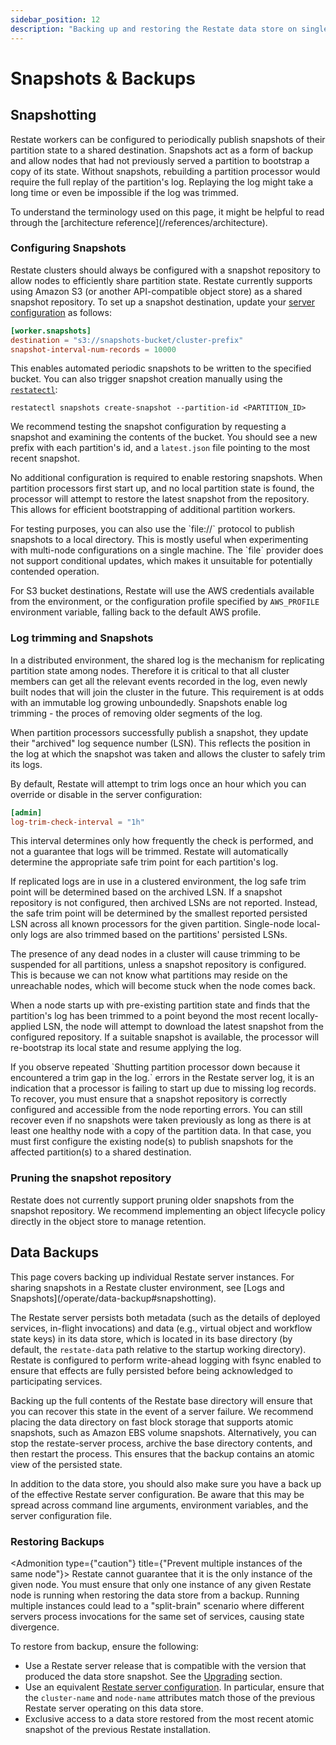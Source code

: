 ```yaml
---
sidebar_position: 12
description: "Backing up and restoring the Restate data store on single nodes"
---
```



# Snapshots & Backups

## Snapshotting

Restate workers can be configured to periodically publish snapshots of their partition state to a shared destination.
Snapshots act as a form of backup and allow nodes that had not previously served a partition to bootstrap a copy of its state.
Without snapshots, rebuilding a partition processor would require the full replay of the partition's log. Replaying the log might take a long time or even be impossible if the log was trimmed.

<Admonition type="note" title="Architectural overview">
    To understand the terminology used on this page, it might be helpful to read through the [architecture reference](/references/architecture).
</Admonition>

### Configuring Snapshots
Restate clusters should always be configured with a snapshot repository to allow nodes to efficiently share partition state.
Restate currently supports using Amazon S3 (or another API-compatible object store) as a shared snapshot repository.
To set up a snapshot destination, update your [server configuration](/operate/configuration/server) as follows:

```toml
[worker.snapshots]
destination = "s3://snapshots-bucket/cluster-prefix"
snapshot-interval-num-records = 10000
```

This enables automated periodic snapshots to be written to the specified bucket.
You can also trigger snapshot creation manually using the [`restatectl`](/deploy/server/cluster/deployment#controlling-clusters):
```shell
restatectl snapshots create-snapshot --partition-id <PARTITION_ID>
```

We recommend testing the snapshot configuration by requesting a snapshot and examining the contents of the bucket.
You should see a new prefix with each partition's id, and a `latest.json` file pointing to the most recent snapshot.

No additional configuration is required to enable restoring snapshots.
When partition processors first start up, and no local partition state is found, the processor will attempt to restore the latest snapshot from the repository.
This allows for efficient bootstrapping of additional partition workers.

<Admonition type="tip" title="Experimenting with snapshots without an object store">
    For testing purposes, you can also use the `file://` protocol to publish snapshots to a local directory. This is mostly useful when experimenting with multi-node configurations on a single machine. The `file` provider does not support conditional updates, which makes it unsuitable for potentially contended operation.
</Admonition>

For S3 bucket destinations, Restate will use the AWS credentials available from the environment, or the configuration profile specified by `AWS_PROFILE` environment variable, falling back to the default AWS profile.

### Log trimming and Snapshots

In a distributed environment, the shared log is the mechanism for replicating partition state among nodes.
Therefore it is critical to that all cluster members can get all the relevant events recorded in the log, even newly built nodes that will join the cluster in the future.
This requirement is at odds with an immutable log growing unboundedly. Snapshots enable log trimming - the proces of removing older segments of the log.

When partition processors successfully publish a snapshot, they update their "archived" log sequence number (LSN).
This reflects the position in the log at which the snapshot was taken and allows the cluster to safely trim its logs.

By default, Restate will attempt to trim logs once an hour which you can override or disable in the server configuration:

```toml
[admin]
log-trim-check-interval = "1h"
```

This interval determines only how frequently the check is performed, and not a guarantee that logs will be trimmed. Restate will automatically determine the appropriate safe trim point for each partition's log.

If replicated logs are in use in a clustered environment, the log safe trim point will be determined based on the archived LSN.
If a snapshot repository is not configured, then archived LSNs are not reported.
Instead, the safe trim point will be determined by the smallest reported persisted LSN across all known processors for the given partition.
Single-node local-only logs are also trimmed based on the partitions' persisted LSNs.

The presence of any dead nodes in a cluster will cause trimming to be suspended for all partitions, unless a snapshot repository is configured.
This is because we can not know what partitions may reside on the unreachable nodes, which will become stuck when the node comes back.

When a node starts up with pre-existing partition state and finds that the partition's log has been trimmed to a point beyond the most recent locally-applied LSN, the node will attempt to download the latest snapshot from the configured repository. If a suitable snapshot is available, the processor will re-bootstrap its local state and resume applying the log.

<Admonition type="note" title="Handling log trim gap errors">
    If you observe repeated `Shutting partition processor down because it encountered a trim gap in the log.` errors in the Restate server log, it is an indication that a processor is failing to start up due to missing log records. To recover, you must ensure that a snapshot repository is correctly configured and accessible from the node reporting errors. You can still recover even if no snapshots were taken previously as long as there is at least one healthy node with a copy of the partition data. In that case, you must first configure the existing node(s) to publish snapshots for the affected partition(s) to a shared destination.
</Admonition>

### Pruning the snapshot repository

<Admonition type="warning" title="Pruning">
    Restate does not currently support pruning older snapshots from the snapshot repository. We recommend implementing an object lifecycle policy directly in the object store to manage retention.
</Admonition>

## Data Backups
<Admonition type="note">
    This page covers backing up individual Restate server instances. For sharing snapshots in a Restate cluster environment, see [Logs and Snapshots](/operate/data-backup#snapshotting).
</Admonition>

The Restate server persists both metadata (such as the details of deployed services, in-flight invocations) and data (e.g., virtual object and workflow state keys) in its data store, which is located in its base directory (by default, the `restate-data` path relative to the startup working directory). Restate is configured to perform write-ahead logging with fsync enabled to ensure that effects are fully persisted before being acknowledged to participating services.

Backing up the full contents of the Restate base directory will ensure that you can recover this state in the event of a server failure. We recommend placing the data directory on fast block storage that supports atomic snapshots, such as Amazon EBS volume snapshots. Alternatively, you can stop the restate-server process, archive the base directory contents, and then restart the process. This ensures that the backup contains an atomic view of the persisted state.

In addition to the data store, you should also make sure you have a back up of the effective Restate server configuration. Be aware that this may be spread across command line arguments, environment variables, and the server configuration file.

### Restoring Backups

<Admonition type={"caution"} title={"Prevent multiple instances of the same node"}>
    Restate cannot guarantee that it is the only instance of the given node. You must ensure that only one instance of any given Restate node is running when restoring the data store from a backup. Running multiple instances could lead to a "split-brain" scenario where different servers process invocations for the same set of services, causing state divergence.
</Admonition>

To restore from backup, ensure the following:

* Use a Restate server release that is compatible with the version that produced the data store snapshot. See the [Upgrading](upgrading) section.
* Use an equivalent [Restate server configuration](/operate/configuration/server). In particular, ensure that the `cluster-name` and `node-name` attributes match those of the previous Restate server operating on this data store.
* Exclusive access to a data store restored from the most recent atomic snapshot of the previous Restate installation.
